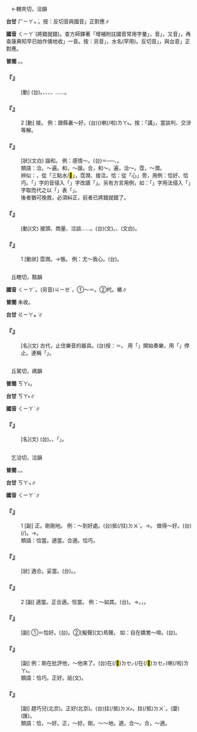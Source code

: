 
=={{ruby|洽|ㄑㄧㄚˋ}}==

　←轄夾切，洽韻{{ruby|＝|ㄒㄧㄚˊ}}

'''台甘''' <rt>ㄏㄧㄚㆴ ͘</rt>。按：反切音與國音{{ruby|「|ㄒㄧㄚˊ}}」正對應∥

'''國音''' <rt>ㄑㄧㄚˋ</rt>{{ruby|←|ㄒㄧㄚˊ}}(將錯就錯)。查方師鐸著「增補附註國音常用字彙」，音{{ruby|「|ㄒㄧㄚˊ}}」，又音{{ruby|「|ㄑㄧㄚˋ}}」，再查康典知早已始作俑地收{{ruby|「|ㄑㄧㄚˋ}}」一音。按：另音{{ruby|「|ㄍㄜˊ}}」，水名(罕用)。反切音{{ruby|「|ㄒㄧㄚˊ}}」，與台音{{ruby|「|ㄏㄧㄚㆴ ͘}}」正對應。

'''普閩''' {{ruby|(文)|ㄏㄚㆴ ͘}}。{{ruby|(白)|ㄍㄚㆴ ͘}}{{ruby|。|ㄏㄧㄚㆴ ͘}}。

    

==='''『{{ruby|接|ㄐㄧㄝ}}{{ruby|洽|ㄑㄧㄚˋ}}』'''===
: [動] (台){{ruby|接|ㄐㄧㄚㆴ}}{{ruby|洽|ㄏㄧㄚㆴ ͘}}。{{ruby|含|ㄏㆰ}}{{ruby|人|ㄌㄤˊ}}{{ruby|聯|ㄌㄧㄢˊ}}{{ruby|絡|ㄌㆦㆶ ͘}}、{{ruby|參|ㄘㆰ}}{{ruby|詳|ㄒㄧㆲˊ}}{{ruby|/|ㄒㄧㄤˊ}}、{{ruby|商|ㄒㄧㆲ}}{{ruby|量|ㄌㄧㆲˊ}}、{{ruby|談|ㄉㆰˊ}}{{ruby|論|ㄌㄨㄣ˫}}、{{ruby|折|ㄐㄧㄚㆵ}}{{ruby|衝|ㄑㄧㆲ}}……。
    

==='''『{{ruby|洽|ㄑㄧㄚˋ}}』'''===
:2  [動] 接{{ruby|洽|ㄒㄧㄚˊ}}{{ruby|→|ㄑㄧㄚˋ}}。 例：跟縣裏～好。(台){{ruby|合|ㄍㄚㆴ}}{{ruby|縣|ㄍㄨㄢ˫}}({{ruby|政|ㄐㄧㄥ˪}}{{ruby|府|ㄏㄨˋ}}){{ruby|裏|ㄌㄧㄣ˪}}{{ruby|講|ㄍㆲˋ}}{{ruby|好|ㄏㄜˋ}}喇(/啦)<rt>ㄌㄚ˪</rt>。按：「講」，當談判、交涉等解。
    

==='''『{{ruby|融|ㄖㄨㄥˊ}}{{ruby|洽|ㄑㄧㄚˋ}}』'''===
: [狀](文白) 諧和。 例：感情～。(台){{ruby|感|ㄍㆰˋ}}{{ruby|情|ㄐㄧㄥˊ}}{{ruby|上|ㄒㄧㆲ˫}}{{ruby|真|ㄐㄧㄣ}}{{ruby|和|ㄏㄜˊ}}{{ruby|合|ㄏㄚㆴ ͘}}＝{{ruby|順|ㄙㄨㄣ˫}}{{ruby|序|ㄙㄨ˫}}──{{ruby|好|ㄏㄜˋ}}{{ruby|講|ㄍㆲˋ}}{{ruby|話|ㄨㆤ˫}}、{{ruby|有|ㄨ˫}}{{ruby|話|ㄨㆤ˫}}{{ruby|講|ㄍㆲˋ}}。
:類語：洽，～遍。和，～諧。合，和～。遍，洽～。霑，～潤。
:
:辨似：{{ruby|洽|ㄒㄧㄚˊ}}{{ruby|→|ㄑㄧㄚˋ}}，從「三點水/<mark>&#xf925e;</mark>」，霑潤、接洽。恰：從「心」旁，用例：恰好、恰巧。「{{ruby|恰|ㄑㄧㄚˋ}}」字的音侵入「{{ruby|洽|ㄒㄧㄚˊ}}」字改讀「{{ruby|洽|ㄑㄧㄚˋ}}」。另有方言用例，如：「{{ruby|恰|ㄎㄚㆴ}}」字用法侵入「{{ruby|較|ㄎㄚㆷ}}」字取而代之以「{{ruby|恰|ㄎㄚㆴ}}」表「{{ruby|較|ㄎㄚㆷ}}」。
:後者猶可挽救，必須糾正，前者已將錯就錯了。
:
    

==='''『{{ruby|商|ㄕㄤ}}{{ruby|洽|ㄑㄧㄚˋ}}』'''===
: [動](文) 接頭、商量、洽談……。(台){{ruby|商|ㄒㄧㆲ}}{{ruby|洽|ㄏㄧㄚㆴ ͘}}(文)。{{ruby|商|ㄒㄧㆲ}}{{ruby|量|ㄌㄧㆲ˫}}、{{ruby|接|ㄐㄧㄚㆴ}}{{ruby|洽|ㄏㄧㄚㆴ ͘}}(文白)。
    

==='''『{{ruby|洽|ㄑㄧㄚˋ}}』'''===
:1  [動狀] 霑潤。→愜。 例：尤～我心。(台){{ruby|上|ㄒㄧㆲ˫}}{{ruby|/|ㄒㄧㄤ˫}}{{ruby|合|ㄏㄚㆷ ͘}}{{ruby|我|ㆣㄨㄚˋ}}{{ruby|丌|ㆤ}}{{ruby|心|ㄒㄧㆬ}}{{ruby|意|ㄧ˪}}。
    

=={{ruby|楬|ㄑㄧㄚˋ}}==

　丘瞎切，黠韻

'''國音''' <rt>ㄑㄧㄚˋ</rt>。(另音)<rt>ㄐㄧㄝˊ</rt>，①～{{ruby|櫫|ㄓㄨ}}＝{{ruby|揭|ㄐㄧㄝ}}{{ruby|櫫|ㄓㄨ}}。②杙。樁∥

'''普閩''' 未收。

'''台甘''' <rt>ㄍㄧㄚㆵ ͘</rt>∥

    

==='''『{{ruby|楬|ㄑㄧㄚˋ}}』'''===
: [名](文) 古代，止住樂音的器具。(台)按：＝{{ruby|敔|ㆣㄨˋ}}。 用「{{ruby|柷|ㄓㄨˋ}}」開始奏樂，用「{{ruby|敔|ㄩˇ}}」停止。連稱「{{ruby|柷|ㄓㄨˋ}}{{ruby|敔|ㄩˇ}}」。
    

=={{ruby|髂|ㄑㄧㄚˋ}}==

　丘駕切，禡韻

'''普閩''' <rt>ㄎㄚ˪</rt>。

'''台甘''' <rt>ㄎㄚ˫</rt>∥

'''國音''' <rt>ㄑㄧㄚˋ</rt>∥

    

==='''『{{ruby|髂|ㄑㄧㄚˋ}}{{ruby|骨|ㄍㄨˇ}}』'''===
: [名](文) (台){{ruby|腰|ㄧㄜ}}{{ruby|骨|ㄍㄨㆵ}}。{{ruby|合|ㄍㄚㆴ}}{{ruby|恥|ㄊㄧˋ}}{{ruby|骨|ㄍㄨㆵ}}、{{ruby|坐|ㄗㆤ˫}}{{ruby|/|ㄗㄜ˫}}{{ruby|骨|ㄍㄨㆵ}}{{ruby|相|ㄒㄧㄜ}}{{ruby|/|ㄙㆩˋ}}{{ruby|聯|ㄌㄧㄢˊ}}{{ruby|形|ㄏㄧㄥˊ}}{{ruby|成|ㄒㄧㄥˊ}}「{{ruby|髖|ㄎㄨㄢ}}{{ruby|骨|ㄍㄨㆵ}}」。
    

=={{ruby|恰|ㄑㄧㄚˋ}}==

　乞洽切，洽韻

'''普閩''' {{ruby|(文)|ㄎㄚㆴ}}。{{ruby|(白)|ㄎㄚㆷ}}。

'''台甘''' <rt>ㄎㄚㆴ</rt>∥

'''國音''' <rt>ㄑㄧㄚˋ</rt>∥

    

==='''『{{ruby|恰|ㄑㄧㄚˋ}}』'''===
:1  [副] 正。剛剛地。 例：～到好處。(台)抵(/拄)<rt>ㄉㄨˋ</rt>{{ruby|好|ㄏㄜˋ}}{{ruby|做|ㄗㄨㆤ˪}}{{ruby|/|ㄗㄜ˪}}{{ruby|到|ㄍㄠ˪}}{{ruby|→|ㄍㄚ˪}}{{ruby|好|ㄏㄜˋ}}{{ruby|勢|ㄙㆤ˪}}{{ruby|丌|ㆤ}}{{ruby|所|ㄙㆦˋ}}{{ruby|在|ㄗㄞ˫}}。→{{ruby|拄|ㄉㄨˋ}}{{ruby|好|ㄏㄜˋ}}。 做得～好。(台){{ruby|做|ㄗㄨㆤ˪}}{{ruby|/|ㄗㄜ˪}}{{ruby|到|ㄍㄠ˪}}{{ruby|→|ㄍㄚ˪}}(/{{ruby|去|ㄎㄧ˪}}){{ruby|真|ㄐㄧㄣ}}{{ruby|拄|ㄉㄨˋ}}{{ruby|仔|ㄚ}}{{ruby|好|ㄏㄜˋ}}。→{{ruby|真|ㄐㄧㄣ}}{{ruby|合|ㄏㄚㆴ ͘}}{{ruby|→|ㄏㄚㆷ ͘}}。
:類語：恰當。適當。合適。恰巧。
:
    

==='''『{{ruby|恰|ㄑㄧㄚˋ}}{{ruby|當|ㄉㄤˋ}}』'''===
: [狀] 適合。妥當。(台){{ruby|合|ㄏㄚㆴ ͘}}{{ruby|適|ㄒㄧㆤㆶ}}。{{ruby|妥|ㄊㄜ˪}}{{ruby|當|ㄉㆲ˪}}。
    

==='''『{{ruby|恰|ㄑㄧㄚˋ}}』'''===
:2  [副] 適當。正合適。恰當。 例：～如其{{ruby|分|ㄈㄣˋ}}。(台){{ruby|拄|ㄉㄨˋ}}{{ruby|好|ㄏㄜˋ}}{{ruby|合|ㄏㄚㆷ ͘}}{{ruby|伊|ㄧ}}{{ruby|丌|ㆤ}}{{ruby|應|ㄧㄥ}}{{ruby|該|ㄍㄞ}}{{ruby|有|ㄨ˫}}{{ruby|丌|ㆤ}}{{ruby|分|ㄏㄨㄣ˫}}{{ruby|量|ㄌㄧㆲ˫}}。→{{ruby|抵|ㄉㄨˋ}}{{ruby|仔|ㄚ}}{{ruby|好|ㄏㄜˋ}}。{{ruby|無|ㆠㄜˊ}}{{ruby|超|ㄑㄧㄠ}}{{ruby|過|ㄍㆤ˪}}{{ruby|/|ㄍㄨㆤ˪}}{{ruby|程|ㄊㄧㄥˊ}}{{ruby|度|ㄉㆦ˫}}，{{ruby|亦|ㄧㄚㆷ ͘}}{{ruby|無|ㆠㄜˊ}}{{ruby|欠|ㄎㄧㆰ˪}}{{ruby|缺|ㄎㄨㄚㆵ}}{{ruby|→|ㄎㄨㆤㆷ}}。
    

==='''『{{ruby|恰|ㄑㄧㄚˋ}}{{ruby|恰|ㄑㄧㄚˋ}}』'''===
: [副] ①＝恰好。(台){{ruby|抵|ㄉㄨˋ}}{{ruby|好|ㄏㄜˋ}}。②[擬聲](文)鳥聲。 如：自在嬌鶯～啼。(台){{ruby|嬌|ㄍㄧㄠ}}{{ruby|鶯|ㄧㄥ}}{{ruby|( )|ㄍㄧ}}{{ruby|( )|ㄍㄧ}}{{ruby|( )|ㄍㄧㄠㆷ ͘}}{{ruby|( )|ㄍㄧㄠㆷ ͘}}{{ruby|啼|ㄊㄧˊ}}{{ruby|<mark>&#xffa42;</mark>|ㄍㄚㆷ}}{{ruby|真|ㄐㄧㄣ}}{{ruby|自|ㄗㄨ˫}}{{ruby|在|ㄗㄞ˫}}。
    

==='''『{{ruby|恰|ㄑㄧㄚˋ}}{{ruby|好|ㄏㄠˇ}}』'''===
: [副] 例：剛在批評他，～他來了。(台){{ruby|拄|ㄉㄨˋ}}{{ruby|即|ㄐㄧㄚㆷ}}在(/<mark>&#xf9549;</mark>)<rt>ㄉㆤㆷ</rt>{{ruby|批|ㄆㄨㆤ}}{{ruby|/|ㄆㆤ}}{{ruby|評|ㄆㄧㄥˊ}}(/{{ruby|頭|ㄊㄠˊ}}{{ruby|久|ㄍㄨˋ}}{{ruby|仔|ㄚ}}{{ruby|即|ㄐㄧㄚㆷ}}在(/<mark>&#xf9549;</mark>)<rt>ㄉㆤㆷ</rt>{{ruby|講|ㄍㆲˋ}}){{ruby|伊|·ㄧ}}{{ruby|抵|ㄉㄨˋ}}{{ruby|仔|ㄚ}}{{ruby|好|ㄏㄜˋ}}{{ruby|伊|ㄧ}}{{ruby|人|ㄌㄤˊ}}{{ruby|來|ㄌㄞˊ}}喇(/啦)<rt>ㄌㄚ˪</rt>。
:類語：恰巧。正好。祇(文)。
:
    

==='''『{{ruby|恰|ㄑㄧㄚˋ}}{{ruby|巧|ㄑㄧㄠˇ}}』'''===
: [副] 趕巧兒(北京)。正好(北京)。(台)拄(/抵)<rt>ㄉㄨ˫</rt>{{ruby|仔|ㄚ}}{{ruby|好|ㄏㄜˋ}}。拄(/抵)<rt>ㄉㄨˋ</rt>{{ruby|好|ㄏㄜˋ}}。(廈){{ruby|堵|ㄉㄨˋ}}{{ruby|好|ㄏㄜˋ}}(匯)。
:類語：恰，～好。正，～好。剛，～～地。適，合～。合，～適。
:
    
